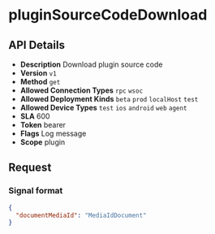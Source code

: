 # pluginSourceCodeDownload

## API Details

- **Description** Download plugin source code
- **Version** `v1`
- **Method** `get`
- **Allowed Connection Types** `rpc` `wsoc` 
- **Allowed Deployment Kinds** `beta` `prod` `localHost` `test` 
- **Allowed Device Types** `test` `ios` `android` `web` `agent` 
- **SLA** 600
- **Token** bearer
- **Flags** Log message
- **Scope** plugin


## Request

### Signal format

```json
{
  "documentMediaId": "MediaIdDocument"
}
```

